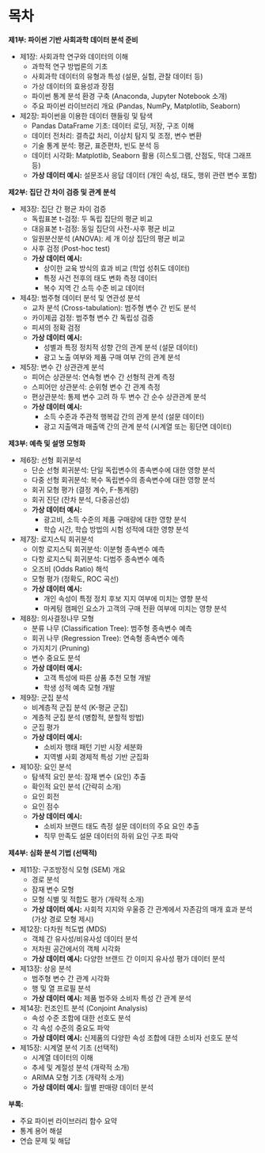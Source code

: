 # 목차 {.unnumbered}

**제1부: 파이썬 기반 사회과학 데이터 분석 준비**

* 제1장: 사회과학 연구와 데이터의 이해
    * 과학적 연구 방법론의 기초
    * 사회과학 데이터의 유형과 특성 (설문, 실험, 관찰 데이터 등)
    * 가상 데이터의 효용성과 장점
    * 파이썬 통계 분석 환경 구축 (Anaconda, Jupyter Notebook 소개)
    * 주요 파이썬 라이브러리 개요 (Pandas, NumPy, Matplotlib, Seaborn)
* 제2장: 파이썬을 이용한 데이터 핸들링 및 탐색
    * Pandas DataFrame 기초: 데이터 로딩, 저장, 구조 이해
    * 데이터 전처리: 결측값 처리, 이상치 탐지 및 조정, 변수 변환
    * 기술 통계 분석: 평균, 표준편차, 빈도 분석 등
    * 데이터 시각화: Matplotlib, Seaborn 활용 (히스토그램, 산점도, 막대 그래프 등)
    * **가상 데이터 예시:** 설문조사 응답 데이터 (개인 속성, 태도, 행위 관련 변수 포함)

**제2부: 집단 간 차이 검증 및 관계 분석**

* 제3장: 집단 간 평균 차이 검증
    * 독립표본 t-검정: 두 독립 집단의 평균 비교
    * 대응표본 t-검정: 동일 집단의 사전-사후 평균 비교
    * 일원분산분석 (ANOVA): 세 개 이상 집단의 평균 비교
    * 사후 검정 (Post-hoc test)
    * **가상 데이터 예시:**
        * 상이한 교육 방식의 효과 비교 (학업 성취도 데이터)
        * 특정 사건 전후의 태도 변화 측정 데이터
        * 복수 지역 간 소득 수준 비교 데이터
* 제4장: 범주형 데이터 분석 및 연관성 분석
    * 교차 분석 (Cross-tabulation): 범주형 변수 간 빈도 분석
    * 카이제곱 검정: 범주형 변수 간 독립성 검증
    * 피셔의 정확 검정
    * **가상 데이터 예시:**
        * 성별과 특정 정치적 성향 간의 관계 분석 (설문 데이터)
        * 광고 노출 여부와 제품 구매 여부 간의 관계 분석
* 제5장: 변수 간 상관관계 분석
    * 피어슨 상관분석: 연속형 변수 간 선형적 관계 측정
    * 스피어만 상관분석: 순위형 변수 간 관계 측정
    * 편상관분석: 통제 변수 고려 하 두 변수 간 순수 상관관계 분석
    * **가상 데이터 예시:**
        * 소득 수준과 주관적 행복감 간의 관계 분석 (설문 데이터)
        * 광고 지출액과 매출액 간의 관계 분석 (시계열 또는 횡단면 데이터)

**제3부: 예측 및 설명 모형화**

* 제6장: 선형 회귀분석
    * 단순 선형 회귀분석: 단일 독립변수의 종속변수에 대한 영향 분석
    * 다중 선형 회귀분석: 복수 독립변수의 종속변수에 대한 영향 분석
    * 회귀 모형 평가 (결정 계수, F-통계량)
    * 회귀 진단 (잔차 분석, 다중공선성)
    * **가상 데이터 예시:**
        * 광고비, 소득 수준의 제품 구매량에 대한 영향 분석
        * 학습 시간, 학습 방법의 시험 성적에 대한 영향 분석
* 제7장: 로지스틱 회귀분석
    * 이항 로지스틱 회귀분석: 이분형 종속변수 예측
    * 다항 로지스틱 회귀분석: 다범주 종속변수 예측
    * 오즈비 (Odds Ratio) 해석
    * 모형 평가 (정확도, ROC 곡선)
    * **가상 데이터 예시:**
        * 개인 속성이 특정 정치 후보 지지 여부에 미치는 영향 분석
        * 마케팅 캠페인 요소가 고객의 구매 전환 여부에 미치는 영향 분석
* 제8장: 의사결정나무 모형
    * 분류 나무 (Classification Tree): 범주형 종속변수 예측
    * 회귀 나무 (Regression Tree): 연속형 종속변수 예측
    * 가지치기 (Pruning)
    * 변수 중요도 분석
    * **가상 데이터 예시:**
        * 고객 특성에 따른 상품 추천 모형 개발
        * 학생 성적 예측 모형 개발
* 제9장: 군집 분석
    * 비계층적 군집 분석 (K-평균 군집)
    * 계층적 군집 분석 (병합적, 분할적 방법)
    * 군집 평가
    * **가상 데이터 예시:**
        * 소비자 행태 패턴 기반 시장 세분화
        * 지역별 사회 경제적 특성 기반 군집화
* 제10장: 요인 분석
    * 탐색적 요인 분석: 잠재 변수 (요인) 추출
    * 확인적 요인 분석 (간략히 소개)
    * 요인 회전
    * 요인 점수
    * **가상 데이터 예시:**
        * 소비자 브랜드 태도 측정 설문 데이터의 주요 요인 추출
        * 직무 만족도 설문 데이터의 하위 요인 구조 파악

**제4부: 심화 분석 기법 (선택적)**

* 제11장: 구조방정식 모형 (SEM) 개요
    * 경로 분석
    * 잠재 변수 모형
    * 모형 식별 및 적합도 평가 (개략적 소개)
    * **가상 데이터 예시:** 사회적 지지와 우울증 간 관계에서 자존감의 매개 효과 분석 (가상 경로 모형 제시)
* 제12장: 다차원 척도법 (MDS)
    * 객체 간 유사성/비유사성 데이터 분석
    * 저차원 공간에서의 객체 시각화
    * **가상 데이터 예시:** 다양한 브랜드 간 이미지 유사성 평가 데이터 분석
* 제13장: 상응 분석
    * 범주형 변수 간 관계 시각화
    * 행 및 열 프로필 분석
    * **가상 데이터 예시:** 제품 범주와 소비자 특성 간 관계 분석
* 제14장: 컨조인트 분석 (Conjoint Analysis)
    * 속성 수준 조합에 대한 선호도 분석
    * 각 속성 수준의 중요도 파악
    * **가상 데이터 예시:** 신제품의 다양한 속성 조합에 대한 소비자 선호도 분석
* 제15장: 시계열 분석 기초 (선택적)
    * 시계열 데이터의 이해
    * 추세 및 계절성 분석 (개략적 소개)
    * ARIMA 모형 기초 (개략적 소개)
    * **가상 데이터 예시:** 월별 판매량 데이터 분석

**부록:**

* 주요 파이썬 라이브러리 함수 요약
* 통계 용어 해설
* 연습 문제 및 해답
